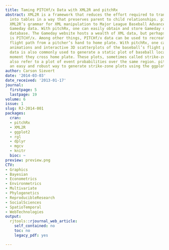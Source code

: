 ```yaml
---
title: Taming PITCHf/x Data with XML2R and pitchRx
abstract: XML2R is a framework that reduces the effort required to transform XML content
  into tables in a way that preserves parent to child relationships. pitchRx applies
  XML2R’s grammar for XML manipulation to Major League Baseball Advanced Media (MLBAM)’s
  Gameday data. With pitchRx, one can easily obtain and store Gameday data in a remote
  database. The Gameday website hosts a wealth of XML data, but perhaps most interesting
  is PITCHf/x. Among other things, PITCHf/x data can be used to recreate a baseball’s
  flight path from a pitcher’s hand to home plate. With pitchRx, one can easily create
  animations and interactive 3D scatterplots of the baseball’s flight path. PITCHf/x
  data is also commonly used to generate a static plot of baseball locations at the
  moment they cross home plate. These plots, sometimes called strike-zone plots, can
  also refer to a plot of event probabilities over the same region. pitchRx provides
  an easy and robust way to generate strike-zone plots using the ggplot2 package.
author: Carson Sievert
date: '2014-03-03'
date_received: '2013-01-17'
journal:
  firstpage: 5
  lastpage: 19
volume: 6
issue: 1
slug: RJ-2014-001
packages:
  cran:
  - pitchRx
  - XML2R
  - ggplot2
  - rgl
  - dplyr
  - mgcv
  - knitr
  bioc: ~
preview: preview.png
CTV:
- Graphics
- Bayesian
- Econometrics
- Environmetrics
- Multivariate
- Phylogenetics
- ReproducibleResearch
- SocialSciences
- SpatioTemporal
- WebTechnologies
output:
  rjtools::rjournal_web_article:
    self_contained: no
    toc: no
    legacy_pdf: yes

---
```

